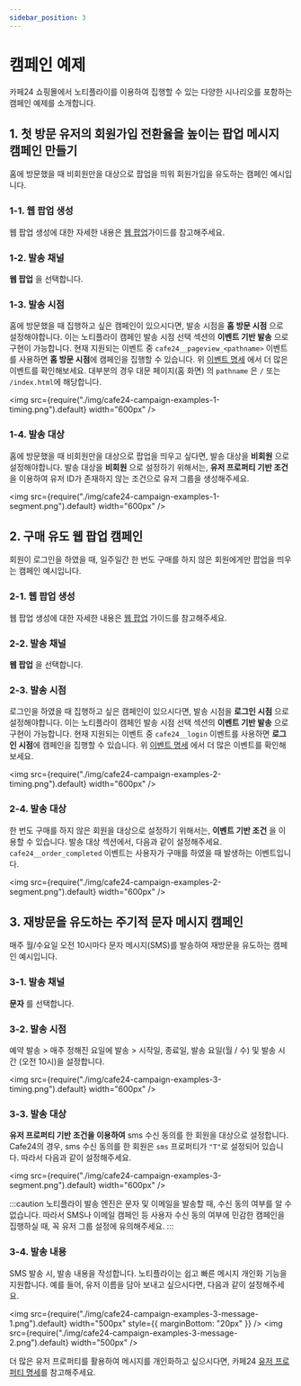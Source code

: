 ```yaml
---
sidebar_position: 3
---
```


# 캠페인 예제

카페24 쇼핑몰에서 노티플라이를 이용하여 집행할 수 있는 다양한 시나리오를 포함하는 캠페인 예제를 소개합니다.

## 1. 첫 방문 유저의 회원가입 전환율을 높이는 팝업 메시지 캠페인 만들기

홈에 방문했을 때 비회원만을 대상으로 팝업을 띄워 회원가입을 유도하는 캠페인 예시입니다.

### 1-1. 웹 팝업 생성

웹 팝업 생성에 대한 자세한 내용은 [웹 팝업](/ko/user-guide/web-message/guide)가이드를 참고해주세요.

### 1-2. 발송 채널

**웹 팝업** 을 선택합니다.

### 1-3. 발송 시점

홈에 방문했을 때 집행하고 싶은 캠페인이 있으시다면, 발송 시점을 **홈 방문 시점** 으로 설정해야합니다.
이는 노티플라이 캠페인 발송 시점 선택 섹션의 **이벤트 기반 발송** 으로 구현이 가능합니다.
현재 지원되는 이벤트 중 `cafe24__pageview_<pathname>` 이벤트를 사용하면 **홈 방문 시점**에 캠페인을 집행할 수 있습니다.
위 [이벤트 명세](/ko/user-guide/cafe24/cafe24-spec#이벤트) 에서 더 많은 이벤트를 확인해보세요.
대부분의 경우 대문 페이지(홈 화면) 의 `pathname` 은 `/` 또는 `/index.html`에 해당합니다.

<img
  src={require("./img/cafe24-campaign-examples-1-timing.png").default}
  width="600px"
/>

### 1-4. 발송 대상

홈에 방문했을 때 비회원만을 대상으로 팝업을 띄우고 싶다면, 발송 대상을 **비회원** 으로 설정해야합니다.
발송 대상을 **비회원** 으로 설정하기 위해서는, **유저 프로퍼티 기반 조건**을 이용하여 유저 ID가 존재하지 않는 조건으로 유저 그룹을 생성해주세요.

<img
  src={require("./img/cafe24-campaign-examples-1-segment.png").default}
  width="600px"
/>

## 2. 구매 유도 웹 팝업 캠페인

회원이 로그인을 하였을 때, 일주일간 한 번도 구매를 하지 않은 회원에게만 팝업을 띄우는 캠페인 예시입니다.

### 2-1. 웹 팝업 생성

웹 팝업 생성에 대한 자세한 내용은 [웹 팝업](/ko/user-guide/web-message/guide) 가이드를 참고해주세요.

### 2-2. 발송 채널

**웹 팝업** 을 선택합니다.

### 2-3. 발송 시점

로그인을 하였을 때 집행하고 싶은 캠페인이 있으시다면, 발송 시점을 **로그인 시점** 으로 설정해야합니다.
이는 노티플라이 캠페인 발송 시점 선택 섹션의 **이벤트 기반 발송** 으로 구현이 가능합니다.
현재 지원되는 이벤트 중 `cafe24__login` 이벤트를 사용하면 **로그인 시점**에 캠페인을 집행할 수 있습니다.
위 [이벤트 명세](/ko/user-guide/cafe24/cafe24-spec#이벤트) 에서 더 많은 이벤트를 확인해보세요.

<img
  src={require("./img/cafe24-campaign-examples-2-timing.png").default}
  width="600px"
/>

### 2-4. 발송 대상

한 번도 구매를 하지 않은 회원을 대상으로 설정하기 위해서는, **이벤트 기반 조건** 을 이용할 수 있습니다. 발송 대상 섹션에서, 다음과 같이 설정해주세요.
`cafe24__order_completed` 이벤트는 사용자가 구매를 하였을 때 발생하는 이벤트입니다.

<img
  src={require("./img/cafe24-campaign-examples-2-segment.png").default}
  width="600px"
/>

## 3. 재방문을 유도하는 주기적 문자 메시지 캠페인

매주 월/수요일 오전 10시마다 문자 메시지(SMS)를 발송하여 재방문을 유도하는 캠페인 예시입니다.

### 3-1. 발송 채널

**문자** 를 선택합니다.

### 3-2. 발송 시점

예약 발송 > 매주 정해진 요일에 발송 > 시작일, 종료일, 발송 요일(월 / 수) 및 발송 시간 (오전 10시)을 설정합니다.

<img
  src={require("./img/cafe24-campaign-examples-3-timing.png").default}
  width="600px"
/>

### 3-3. 발송 대상

**유저 프로퍼티 기반 조건을 이용하여** sms 수신 동의를 한 회원을 대상으로 설정합니다.
Cafe24의 경우, sms 수신 동의를 한 회원은 `sms` 프로퍼티가 `"T"`로 설정되어 있습니다. 따라서 다음과 같이 설정해주세요.

<img
  src={require("./img/cafe24-campaign-examples-3-segment.png").default}
  width="600px"
/>

:::caution
노티플라이 발송 엔진은 문자 및 이메일을 발송할 때, 수신 동의 여부를 알 수 없습니다. 따라서 SMS나 이메일 캠페인 등 사용자 수신 동의 여부에 민감한 캠페인을 집행하실 때, 꼭 유저 그룹 설정에 유의해주세요.
:::

### 3-4. 발송 내용

SMS 발송 시, 발송 내용을 작성합니다. 노티플라이는 쉽고 빠른 메시지 개인화 기능을 지원합니다. 예를 들어, 유저 이름을 담아 보내고 싶으시다면, 다음과 같이 설정해주세요.

<img
  src={require("./img/cafe24-campaign-examples-3-message-1.png").default}
  width="500px"
  style={{ marginBottom: "20px" }}
/>
<img
  src={require("./img/cafe24-campaign-examples-3-message-2.png").default}
  width="500px"
/>

더 많은 유저 프로퍼티를 활용하여 메시지를 개인화하고 싶으시다면, 카페24 [유저 프로퍼티 명세](/ko/user-guide/cafe24/cafe24-spec#유저-프로퍼티)를 참고해주세요.
